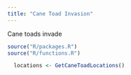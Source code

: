 ```yaml
---
title: "Cane Toad Invasion"
---
```


Cane toads invade

```r
source("R/packages.R")
source("R/functions.R")
```

```r
  locations <- GetCaneToadLocations()
```
